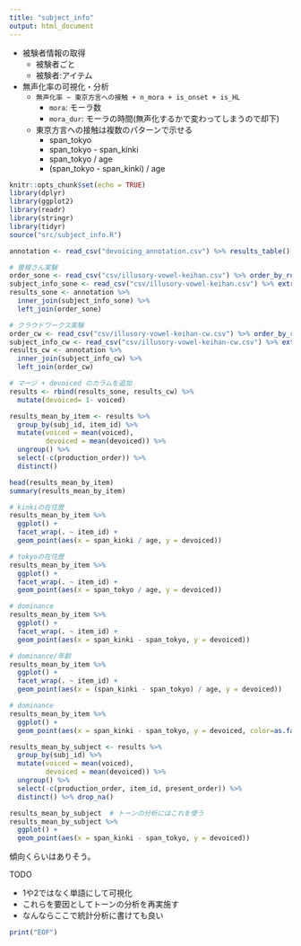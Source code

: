 ```yaml
---
title: "subject_info"
output: html_document
---
```


* 被験者情報の取得
  * 被験者ごと
  * 被験者:アイテム
* 無声化率の可視化・分析
  * `無声化率 ~ 東京方言への接触 + n_mora + is_onset + is_HL`
    * `mora`: モーラ数
    * `mora_dur`: モーラの時間(無声化するかで変わってしまうので却下)
  * 東京方言への接触は複数のパターンで示せる
    * span_tokyo
    * span_tokyo - span_kinki
    * span_tokyo / age
    * (span_tokyo - span_kinki) / age

```r
knitr::opts_chunk$set(echo = TRUE)
library(dplyr)
library(ggplot2)
library(readr)
library(stringr)
library(tidyr)
source("src/subject_info.R")
```

```r
annotation <- read_csv("devoicing_annotation.csv") %>% results_table()

# 曽根さん実験
order_sone <- read_csv("csv/illusory-vowel-keihan.csv") %>% order_by_run_id()
subject_info_sone <- read_csv("csv/illusory-vowel-keihan.csv") %>% extract_columns(data_src = "sone")
results_sone <- annotation %>%
  inner_join(subject_info_sone) %>%
  left_join(order_sone)

# クラウドワークス実験
order_cw <- read_csv("csv/illusory-vowel-keihan-cw.csv") %>% order_by_run_id()
subject_info_cw <- read_csv("csv/illusory-vowel-keihan-cw.csv") %>% extract_columns(data_src = "cw")
results_cw <- annotation %>%
  inner_join(subject_info_cw) %>%
  left_join(order_cw)

# マージ + devoiced のカラムを追加
results <- rbind(results_sone, results_cw) %>% 
  mutate(devoiced= 1- voiced)
```

```r
results_mean_by_item <- results %>%
  group_by(subj_id, item_id) %>%
  mutate(voiced = mean(voiced), 
         devoiced = mean(devoiced)) %>%
  ungroup() %>%
  select(-c(production_order)) %>%
  distinct()
```
```r
head(results_mean_by_item)
summary(results_mean_by_item)
```


```r
# kinkiの在住歴
results_mean_by_item %>%
  ggplot() +
  facet_wrap(. ~ item_id) +
  geom_point(aes(x = span_kinki / age, y = devoiced))

# tokyoの在住歴
results_mean_by_item %>%
  ggplot() +
  facet_wrap(. ~ item_id) +
  geom_point(aes(x = span_tokyo / age, y = devoiced))

# dominance
results_mean_by_item %>%
  ggplot() +
  facet_wrap(. ~ item_id) +
  geom_point(aes(x = span_kinki - span_tokyo, y = devoiced))

# dominance/年齢
results_mean_by_item %>%
  ggplot() +
  facet_wrap(. ~ item_id) +
  geom_point(aes(x = (span_kinki - span_tokyo) / age, y = devoiced))
```

```r
# dominance
results_mean_by_item %>%
  ggplot() +
  geom_point(aes(x = span_kinki - span_tokyo, y = devoiced, color=as.factor(item_id)))
```


```r
results_mean_by_subject <- results %>%
  group_by(subj_id) %>%
  mutate(voiced = mean(voiced),
         devoiced = mean(devoiced)) %>%
  ungroup() %>%
  select(-c(production_order, item_id, present_order)) %>%
  distinct() %>% drop_na()

results_mean_by_subject  # トーンの分析にはこれを使う
results_mean_by_subject %>%
  ggplot() +
  geom_point(aes(x = span_kinki - span_tokyo, y = devoiced))
```

傾向くらいはありそう。

TODO

* 1や2ではなく単語にして可視化
* これらを要因としてトーンの分析を再実施す
* なんならここで統計分析に書けても良い

```r
print("EOF")
```
